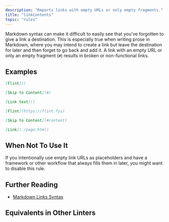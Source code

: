 ```yaml
---
description: "Reports links with empty URLs or only empty fragments."
title: "linkContents"
topic: "rules"
---
```



<RuleSummary plugin="md" rule="linkContents" />

Markdown syntax can make it difficult to easily see that you've forgotten to give a link a destination.
This is especially true when writing prose in Markdown, where you may intend to create a link but leave the destination for later and then forget to go back and add it.
A link with an empty URL or only an empty fragment (`#`) results in broken or non-functional links.

## Examples

<Tabs>
<TabItem label="❌ Incorrect">

```markdown
[Flint]()
```

```markdown
[Skip to Content](#)
```

```markdown
[Link text]()
```

</TabItem>
<TabItem label="✅ Correct">

```markdown
[Flint](https://flint.fyi)
```

```markdown
[Skip to Content](#content)
```

```markdown
[Link](./page.html)
```

</TabItem>
</Tabs>

## When Not To Use It

If you intentionally use empty link URLs as placeholders and have a framework or other workflow that always fills them in later, you might want to disable this rule.

## Further Reading

- [Markdown Links Syntax](https://www.markdownguide.org/basic-syntax/#links)

## Equivalents in Other Linters

<RuleEquivalents pluginId="md" ruleId="linkContents" />
